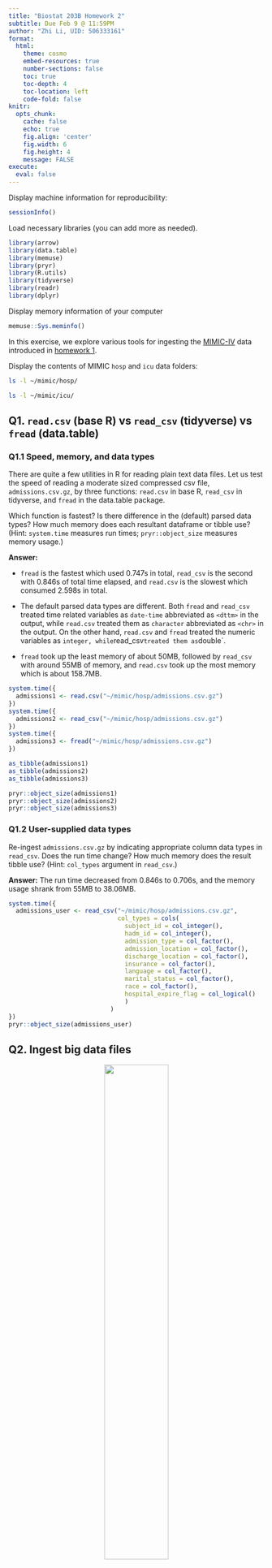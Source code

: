 ```yaml
---
title: "Biostat 203B Homework 2"
subtitle: Due Feb 9 @ 11:59PM
author: "Zhi Li, UID: 506333161"
format:
  html:
    theme: cosmo
    embed-resources: true
    number-sections: false
    toc: true
    toc-depth: 4
    toc-location: left
    code-fold: false
knitr:
  opts_chunk: 
    cache: false    
    echo: true
    fig.align: 'center'
    fig.width: 6
    fig.height: 4
    message: FALSE
execute:
  eval: false    
---
```


Display machine information for reproducibility:
```r
sessionInfo()
```

Load necessary libraries (you can add more as needed).
```r
library(arrow)
library(data.table)
library(memuse)
library(pryr)
library(R.utils)
library(tidyverse)
library(readr)
library(dplyr)
```

Display memory information of your computer
```r
memuse::Sys.meminfo()
```

In this exercise, we explore various tools for ingesting the [MIMIC-IV](https://mimic.mit.edu/docs/iv/) data introduced in [homework 1](https://ucla-biostat-203b.github.io/2024winter/hw/hw1/hw1.html).

Display the contents of MIMIC `hosp` and `icu` data folders:

```bash
ls -l ~/mimic/hosp/
```

```bash
ls -l ~/mimic/icu/
```

## Q1. `read.csv` (base R) vs `read_csv` (tidyverse) vs `fread` (data.table)

### Q1.1 Speed, memory, and data types

There are quite a few utilities in R for reading plain text data files. Let us test the speed of reading a moderate sized compressed csv file, `admissions.csv.gz`, by three functions: `read.csv` in base R, `read_csv` in tidyverse, and `fread` in the data.table package.

Which function is fastest? Is there difference in the (default) parsed data types? How much memory does each resultant dataframe or tibble use? (Hint: `system.time` measures run times; `pryr::object_size` measures memory usage.) 

**Answer:** 

- `fread` is the fastest which used 0.747s in total, `read_csv` is the second with 0.846s of total time elapsed, and `read.csv` is the slowest which consumed 2.598s in total.

- The default parsed data types are different. Both `fread` and `read_csv` treated time related variables as `date-time` abbreviated as `<dttm>` in the output, while `read.csv` treated them as `character` abbreviated as `<chr>` in the output. On the other hand, `read.csv` and `fread` treated the numeric variables as `integer, while `read_csv` treated them as `double`.

- `fread` took up the least memory of about 50MB, followed by `read_csv` with around 55MB of memory, and `read.csv` took up the most memory which is about 158.7MB.

```r
system.time({
  admissions1 <- read.csv("~/mimic/hosp/admissions.csv.gz")
})
system.time({
  admissions2 <- read_csv("~/mimic/hosp/admissions.csv.gz")
})
system.time({
  admissions3 <- fread("~/mimic/hosp/admissions.csv.gz")
})

as_tibble(admissions1)
as_tibble(admissions2)
as_tibble(admissions3)

pryr::object_size(admissions1)
pryr::object_size(admissions2)
pryr::object_size(admissions3)
```

### Q1.2 User-supplied data types

Re-ingest `admissions.csv.gz` by indicating appropriate column data types in `read_csv`. Does the run time change? How much memory does the result tibble use? (Hint: `col_types` argument in `read_csv`.)

**Answer:** The run time decreased from 0.846s to 0.706s, and the memory usage shrank from 55MB to 38.06MB.

```r
system.time({
  admissions_user <- read_csv("~/mimic/hosp/admissions.csv.gz", 
                              col_types = cols(
                                subject_id = col_integer(),
                                hadm_id = col_integer(),
                                admission_type = col_factor(),
                                admission_location = col_factor(),
                                discharge_location = col_factor(),
                                insurance = col_factor(),
                                language = col_factor(),
                                marital_status = col_factor(),
                                race = col_factor(),
                                hospital_expire_flag = col_logical()
                                )
                            )
})
pryr::object_size(admissions_user)
```


## Q2. Ingest big data files

<p align="center">
  <img src="./bigfile.png" width="50%">
</p>

Let us focus on a bigger file, `labevents.csv.gz`, which is about 125x bigger than `admissions.csv.gz`.
```bash
ls -hl ~/mimic/hosp/labevents.csv.gz
```
Display the first 10 lines of this file.
```bash
zcat < ~/mimic/hosp/labevents.csv.gz | head -10
```

### Q2.1 Ingest `labevents.csv.gz` by `read_csv`

<p align="center">
  <img src="./readr_logo.png" width="20%">
</p>

Try to ingest `labevents.csv.gz` using `read_csv`. What happens? If it takes more than 5 minutes on your computer, then abort the program and report your findings. 

**Answer:**  The `read_csv` function took more than 5 minutes on my computer. I assigned 24GB out of 32GB of RAM to WSL2 (16GB by default), but still the memory usage increased to 100% when I tried to ingest `labevents.csv.gz` using `read_csv`. As Dr.Zhou mentioned in class, this might be a result of the `read_csv` function trying to read the entire file into memory at once, which is not feasible for a file of this size.

```r
labevents <- read_csv("~/mimic/hosp/labevents.csv.gz")
```

### Q2.2 Ingest selected columns of `labevents.csv.gz` by `read_csv`

Try to ingest only columns `subject_id`, `itemid`, `charttime`, and `valuenum` in `labevents.csv.gz` using `read_csv`.  Does this solve the ingestion issue? (Hint: `col_select` argument in `read_csv`.)

**Answer:** The data was successfully read into R session. A total time of 3 minutes was elapsed. This might be due to the data that `read_csv` was trying to read in was subsetted such that it was small enough to fit into the RAM.

```r
labevents_sub <- read_csv("~/mimic/hosp/labevents.csv.gz", 
                          col_select = c("subject_id", "itemid",
                                         "charttime", "valuenum"))
```



### Q2.3 Ingest subset of `labevents.csv.gz`

<p align="center">
  <img src="./linux_logo.png" width="20%">
</p>

Our first strategy to handle this big data file is to make a subset of the `labevents` data.  Read the [MIMIC documentation](https://mimic.mit.edu/docs/iv/modules/hosp/labevents/) for the content in data file `labevents.csv`.

In later exercises, we will only be interested in the following lab items: creatinine (50912), potassium (50971), sodium (50983), chloride (50902), bicarbonate (50882), hematocrit (51221), white blood cell count (51301), and glucose (50931) and the following columns: `subject_id`, `itemid`, `charttime`, `valuenum`. Write a Bash command to extract these columns and rows from `labevents.csv.gz` and save the result to a new file `labevents_filtered.csv.gz` in the current working directory. (Hint: use `zcat <` to pipe the output of `labevents.csv.gz` to `awk` and then to `gzip` to compress the output. To save render time, put `#| eval: false` at the beginning of this code chunk.)

Display the first 10 lines of the new file `labevents_filtered.csv.gz`. How many lines are in this new file? How long does it take `read_csv` to ingest `labevents_filtered.csv.gz`?

**Answer:** It took approximately **110 seconds** to ingest `labevents_filtered.csv.gz` using `read_csv`. The new file `labevents_filtered.csv.gz` contains **24,855,909** lines.

```bash
zcat < ~/mimic/hosp/labevents.csv.gz | awk -F ',' '($5 == 50912 ||\
$5 == 50971 || $5 == 50983 || $5 == 50902 || $5 == 50882 || $5 == 51221 ||\
$5 == 51301 || $5 == 50931) {print $2","$5","$7","$10}' |\
gzip > labevents_filtered.csv.gz
```

```bash
zcat < labevents_filtered.csv.gz | head -10
zcat < labevents_filtered.csv.gz | wc -l
```

### Q2.4 Ingest `labevents.csv` by Apache Arrow

<p align="center">
  <img src="./arrow_logo.png" width="30%">
</p>

Our second strategy is to use [Apache Arrow](https://arrow.apache.org/) for larger-than-memory data analytics. Unfortunately Arrow does not work with gz files directly. First decompress `labevents.csv.gz` to `labevents.csv` and put it in the current working directory. To save render time, put `#| eval: false` at the beginning of this code chunk.

Then use [`arrow::open_dataset`](https://arrow.apache.org/docs/r/reference/open_dataset.html) to ingest `labevents.csv`, select columns, and filter `itemid` as in Q2.3. How long does the ingest+select+filter process take? Display the number of rows and the first 10 rows of the result tibble, and make sure they match those in Q2.3. (Hint: use `dplyr` verbs for selecting columns and filtering rows.)

Write a few sentences to explain what is Apache Arrow. Imagine you want to explain it to a layman in an elevator. 

**Answer:** 

- The ingest+select+filter process took approximately **0.02 seconds**, and the conversion from an `arrow dataset` to a `tibble` took approximately **17 seconds**. There are 24,855,909 rows in the result tibble, the first 10 rows of which are displayed below.

- The `Apache Arrow` is an in-memory data format that can work with a variety of programming languages to transport data between systems at a very low cost. It can avoid unnecessary data serialization and deserialization processes that cost a lot of time and resources by organizing data in a columnar format in memory.

![Dimensions of the result tibble](./q2.4.1.png)
![First 10 rows of the result tibble](./q2.4.2.png)

```bash
gzip -dk ~/mimic/hosp/labevents.csv.gz
```

```r
system.time({
  labevents_arrow <- arrow::open_csv_dataset("labevents.csv") %>%
  select(subject_id, itemid, charttime, valuenum) %>%
  filter(itemid %in% c(50912, 50971, 50983, 50902, 50882, 51221, 51301, 50931))
})

system.time({
  labevents_tbbl <- labevents_arrow %>% collect()
})

dim(labevents_tbbl)
head(labevents_tbbl, 10)
```

### Q2.5 Compress `labevents.csv` to Parquet format and ingest/select/filter

<p align="center">
  <img src="./parquet_logo.png" width="30%">
</p>

Re-write the csv file `labevents.csv` in the binary Parquet format (Hint: [`arrow::write_dataset`](https://arrow.apache.org/docs/r/reference/write_dataset.html).) How large is the Parquet file(s)? How long does the ingest+select+filter process of the Parquet file(s) take? Display the number of rows and the first 10 rows of the result tibble and make sure they match those in Q2.3. (Hint: use `dplyr` verbs for selecting columns and filtering rows.)

Write a few sentences to explain what is the Parquet format. Imagine you want to explain it to a layman in an elevator.

**Answer:** 

- The Parquet file is about 1.9GB in size. The ingest+select+filter process of the Parquet file took approximately **0.15 seconds**, and the conversion from an `arrow dataset` to a `tibble` took approximately **2.7 seconds**. There are 24,855,909 rows in the result tibble, the first 10 rows of which are displayed below.

- The Parquet format is a columnar storage format that is optimized for reading and writing large data sets. It is designed to be efficient for both storage and processing, and it is especially good for complex data types and nested data structures. Files stored in the Parquet format are highly compressed and can be read and written in parallel, which makes them ideal for big data applications.

![Dimensions of the result tibble](./q2.5.1.png)
![First 10 rows of the result tibble](./q2.5.2.png)

```r
arrow::open_csv_dataset("labevents.csv") %>%
arrow::write_dataset(format = "parquet", path = "./labevents.parquet")
```

```r
system.time({
  labevents_pqt <- arrow::open_dataset("labevents.parquet") %>%
  select(subject_id, itemid, charttime, valuenum) %>%
  filter(itemid %in% c(50912, 50971, 50983, 50902, 50882, 51221, 51301, 50931))
})

system.time({
  labevents_pqt_tbbl <- labevents_pqt %>% collect()
})

dim(labevents_pqt_tbbl)
head(labevents_pqt_tbbl, 10)
```

### Q2.6 DuckDB

<p align="center">
  <img src="./duckdb_logo.png" width="20%">
</p>

Ingest the Parquet file, convert it to a DuckDB table by [`arrow::to_duckdb`](https://arrow.apache.org/docs/r/reference/to_duckdb.html), select columns, and filter rows as in Q2.5. How long does the ingest+convert+select+filter process take? Display the number of rows and the first 10 rows of the result tibble and make sure they match those in Q2.3. (Hint: use `dplyr` verbs for selecting columns and filtering rows.)

Write a few sentences to explain what is DuckDB. Imagine you want to explain it to a layman in an elevator.

**Answer:**

- The ingest+convert+select+filter process took approximately **0.17 seconds**. There are 24,855,909 rows in the result tibble, the first 10 rows of which are displayed below.

- DuckDB is an in-memory database management system designed primarily for analytical query workloads. It is embeddable, meaning it can be easily integrated into other applications like R and Python. DuckDB processes data in memory and stores data in a columnar format, which makes it very efficient for analytical queries.

![Dimensions of the result tibble](./q2.6.1.png)
![First 10 rows of the result tibble](./q2.6.2.png)

```r
library(duckdb)
system.time({
  labevents_pqt_duckdb <- arrow::open_dataset("labevents.parquet") %>%
  arrow::to_duckdb(table = "labevents_pqt_duckdb") %>%
  select(subject_id, itemid, charttime, valuenum) %>%
  filter(itemid %in% c(50912, 50971, 50983, 50902, 50882, 51221, 51301, 50931))
})

labevents_pqt_duckdb <- labevents_pqt_duckdb %>% 
                        arrange(subject_id, charttime) %>%
                        as_tibble()

dim(labevents_pqt_duckdb)
head(labevents_pqt_duckdb, 10)
```

## Q3. Ingest and filter `chartevents.csv.gz`

[`chartevents.csv.gz`](https://mimic.mit.edu/docs/iv/modules/icu/chartevents/) contains all the charted data available for a patient. During their ICU stay, the primary repository of a patient’s information is their electronic chart. The `itemid` variable indicates a single measurement type in the database. The `value` variable is the value measured for `itemid`. The first 10 lines of `chartevents.csv.gz` are
```bash
zcat < ~/mimic/icu/chartevents.csv.gz | head -10
```
[`d_items.csv.gz`](https://mimic.mit.edu/docs/iv/modules/icu/d_items/) is the dictionary for the `itemid` in `chartevents.csv.gz`.
```bash
zcat < ~/mimic/icu/d_items.csv.gz | head -10
```
In later exercises, we are interested in the vitals for ICU patients: heart rate (220045), mean non-invasive blood pressure (220181), systolic non-invasive blood pressure (220179), body temperature in Fahrenheit (223761), and respiratory rate (220210). Retrieve a subset of `chartevents.csv.gz` only containing these items, using the favorite method you learnt in Q2. 

Document the steps and show code. Display the number of rows and the first 10 rows of the result tibble.

**Answer:** There are 22,502,319 rows in the filtered tibble. The first 10 rows of the result tibble are displayed below.

![Dimensions of the result tibble](./q3.1.png)
![First 10 rows of the result tibble](./q3.2.1.png)
![First 10 rows of the result tibble (continued)](./q3.2.2.png)

```bash
gzip -dk ~/mimic/icu/chartevents.csv.gz
```

```r
chartevents_fltr <- arrow::open_csv_dataset("chartevents.csv") %>%
                    filter(itemid %in% c(220045, 220181, 220179, 223761,
                                         220210)) %>%
                    collect()

dim(chartevents_fltr)
head(chartevents_fltr, 10)
```
